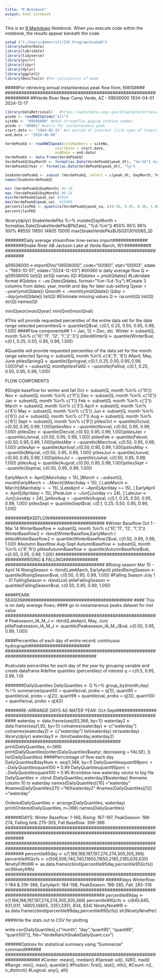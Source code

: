```yaml
---
title: "R Notebook"
output: html_notebook
---
```


This is an [R Markdown](http://rmarkdown.rstudio.com) Notebook. When you execute code within the notebook, the results appear beneath the code. 


```r
setwd ("C:/Users/dmmerritt/ISF_Program/SnakeR")
library(waterData)
library(lubridate)
library(tidyverse)
library(purrr)
library(tidyr)
library(dplyr)
library(ggplot2)
library(DescTools) #For calculation of mode
```

##################################################################
#####For retrieving annual instantaneous peak flow from, NWIS####
#################################################################
##Verde River Near Camp Verde, AZ - 09506000 1934-04-01 	2024-12-17

```r
library(dataRetrieval)   #https://waterdata.usgs.gov/blog/dataretrieval/
pcode <- readNWISpCode("all")
siteNo <- "09506000" #USGS streamflow gaging station number
pCode <- "00061" #calls for instantaneous peak
start.date <- "1984-05-31" #or period of interest (life span of trees)
end.date <- "2024-06-06"

VerdePeakQ <- readNWISpeak(siteNumbers = siteNo,
                       startDate = start.date,
                       endDate = end.date)
VerdePeakQ <- data.frame(VerdePeakQ)
VerdePeakQ$DayMonth <- format(as.Date(VerdePeakQ$peak_dt), "%m-%d") #pareses out months and years for further subsetting oand summarization f data 
VerdePeakQ$Year <- format(as.Date(VerdePeakQ$peak_dt), "%y")
```


```r
SnakeVerdePeakQ <- subset (VerdePeakQ, select = c(peak_dt, DayMonth, Year, peak_va))   #tidyverse command for subsetting and cleaning up data
names(SnakeVerdePeakQ)

min (VerdePeakQ$DayMonth) #4-30 
max (VerdePeakQ$DayMonth) #6-24
min(VerdePeakQ$peak_va) #2910
max(VerdePeakQ$peak_va)  #15000
percentilesPKQ <- quantile(VerdePeakQ$peak_va, c(0.50, 0.95, 0.99, 1.00)) #this returns the median, 95th, 99th percentiles and the max
percentilesPKQ  
```

             

library(dplyr)
SnakeVerdePks %>%
  mutate(DayMonth = format(as.Date(SnakeVerdePks$PkDate), "%d-%m"))
#50%   95%   99%  100% 
#8550 11650 14805 15000 
max(SnakeVerdePks$USGS13010065_Q)

###############################################################
#######Daily average streamflow time-series import#############
#######Snake River AB Jackson Lake at Verde Ranch, WY##########
###############################################################

q09506000 <-importDVs("09506000", code="00060", stat="00003", sdate = "1983-10-01", edate="2024-12-03") #00060 is daily average flow
Q <- q09506000
list(Q) 
str(Q) 
names (Q)
#Q$dates = ymd(Q$dates) #Lubridate format
#Q$dates <- as.Date(Q$dates, format="%m-%d-%y")
#Create 3 columns from dates: year, month and day for later sub-setting
Q$year <- year(ymd(Q$date))
Q$month <- month(ymd(Q$date))
Q$day <- day(ymd(Q$date))
list(Q)
#Eliminate missing values
Q <- na.omit(Q)
list(Q) 
str(Q) 
names(Q)

min(Q$year)
max(Q$year)
min(Q$val)
max(Q$val)


#This will provide requested percentiles of the entire data set for the date range selected
percentilesQ <- quantile(Q$val, c(0.1, 0.25, 0.50, 0.95, 0.99, 1.00)) 
####Flow components## 1 = Jan, 12 = Dec, etc.
Winter <- subset(Q, month %in% c('10','11', '12', '1','2','3'))
ptilesWinterQ <- quantile(Winter$val, c(0.1, 0.25, 0.50, 0.95, 0.99, 1.00))

#Quantile will provide requested percentiles of the  data set for the month range selected
Spring <- subset(Q, month %in% c('4','5', '6')) #April, May, June
ptilesSpringQ <- quantile(Spring$val, c(0.1, 0.25, 0.50, 0.95, 0.99, 1.00))
Fall <- subset(Q, month %in% c('7','8', '9'))
ptilesFallQ <- quantile(Fall$val, c(0.1, 0.25, 0.50, 0.95, 0.99, 1.00))

############################################
############ FLOW COMPONENTS################
############################################
#Single baseflow for winter and fall
Oct <- subset(Q, month %in% c('10'))
Nov <- subset(Q, month %in% c('11'))
Dec <- subset(Q, month %in% c('12'))
Jan <- subset(Q, month %in% c('1'))
Feb <- subset(Q, month %in% c('2'))
March <- subset(Q, month %in% c('3'))
April <- subset(Q, month %in% c('4'))
May <- subset(Q, month %in% c('5'))
Jun <- subset(Q, month %in% c('6'))
Jul <- subset(Q, month %in% c('7'))
Aug <- subset(Q, month %in% c('8'))
Sept <- subset(Q, month %in% c('9'))
ptilesOct <- quantile(Oct$val, c(0.50, 0.95, 0.99, 1.00))
ptilesNov <- quantile(Nov$val, c(0.50, 0.95, 0.99, 1.00))
ptilesDec <- quantile(Dec$val, c(0.50, 0.95, 0.99, 1.00))
ptilesJan <- quantile(Jan$val, c(0.50, 0.95, 0.99, 1.00))
ptilesFeb <- quantile(Feb$val, c(0.50, 0.95, 0.99, 1.00))
ptilesMar <- quantile(March$val, c(0.50, 0.95, 0.99, 1.00))
ptilesApr <- quantile(April$val, c(0.50, 0.95, 0.99, 1.00))
ptilesMay <- quantile(May$val, c(0.50, 0.95, 0.99, 1.00))
ptilesJun <- quantile(Jun$val, c(0.50, 0.95, 0.99, 1.00))
ptilesJul <- quantile(Jul$val, c(0.50, 0.95, 0.99, 1.00))
ptilesAug <- quantile(Aug$val, c(0.50, 0.95, 0.99, 1.00))
ptilesSept <- quantile(Sept$val, c(0.50, 0.95, 0.99, 1.00))

EarlyMarch <- April[(March$day < 15), ]
March <- subset(Q, month %in% c('3'))
EarlyMarch <- March[(March$day < 15), ]
LateMarch <- March[(March$day >= 15), ]
LateApril <- April[(April$day >= 15), ]
EarlyApril <- April[(April$day < 15), ]
PeakJun <- Jun[(Jun$day <= 24), ]
LateJun <- Jun[(Jun$day > 24), ]
ptilesAug <- quantile(Aug$val, c(0.1, 0.25, 0.50, 0.95, 0.99, 1.00))
ptilesSept <- quantile(Sept$val, c(0.1, 0.25, 0.50, 0.95, 0.99, 1.00))

#####################################
########BASEFLOW#####################
#####################################
#Winter Baseflow Oct 1 - Mar 14
WinterBaseflow <- subset(Q, month %in% c('10','11', '12', '1','2'))
WinterBaseflow2 <- rbind(WinterBaseflow,EarlyMarch )
ptilesWinterBaseflow2 <- quantile(WinterBaseflow2$val, c(0.50, 0.95, 0.99, 1.00))
#Autumn Baseflow Aug-Sept
AutumnBaseflow <- subset(Q, month %in% c('8','9'))
ptilesAutumnBaseflow <- quantile(AutumnBaseflow$val, c(0.50, 0.95, 0.99, 1.00))
#####################################
########RISING & FALLING#############
#####################################
#Rising season Mar 15 - April 14
RisingSeason <- rbind(LateMarch, EarlyApril)
ptilesRisingSeason <- quantile(RisingSeason$val, c(0.50, 0.95, 0.99, 1.00))
#Falling Season July 1 - 31
FallingSeason <- rbind(Jul)
ptileFallingSeason <- quantile(FallingSeason$val, c(0.50, 0.95, 0.99, 1.00))

#########################################################
####PEARK SEASON#########################################
####  This is on daily average flows; 
####  go to instantaneous peaks dataset for inst value
#########################################################
Peakseason_lA_M_J <- rbind(LateApril, May, Jun)
ptilePeakseason_lA_M_J <- quantile(Peakseason_lA_M_J$val, c(0.50, 0.95, 0.99, 1.00))

##########################################################################################
####Percentiles of each day of entire record: continuous hydrograph#######################
##########################################################################################

#calculate percentiles for each day of the year by grouping variable and create dataframe
#define quantiles (percentiles) of interest
q = c(0.5, 0.95, 0.99, 1.0)

#######DailyQuantiles
DailyQuantiles <- Q %>%
  group_by(month,day) %>%
  summarize(quant50 = quantile(val, probs = q[1]),
            quant95 = quantile(val, probs = q[2]),
            quant99 = quantile(val, probs = q[3]),
            quant100 = quantile(val, probs = q[4]))

############################################################
######RE-ARRANGE DAYS AS WATER YEAR: Oct-Sept###############
############################################################
waterday <- data.frame(seq(93,366, by=1))
waterday2 <- data.frame(seq(1,92, by=1))
colnames(waterday) <- c("waterday")
colnames(waterday2) <- c("waterday")
list(waterday)
str(waterday)
library(dplyr)
waterday3 <- rbind(waterday,waterday2)
###########################################
print(DailyQuantiles, n=366)
print(DailyQuantiles[order(DailyQuantiles$watyr, decreasing = FALSE), ])
list(DailyQuantiles)
####Perrcentage of flow each day
DailyQuantiles$dayNum <- seq(1,366, by=1)
DailyQuantiles$quant99perc <- DailyQuantiles$quant100 * 0.99
DailyQuantiles$quant95perc <- DailyQuantiles$quant100 * 0.95
#combine new waterday vector to big file
DailyQuantiles <- cbind (DailyQuantiles,waterday3$waterday)
#rename column 10 to waterday
names(DailyQuantiles)[10] ="waterday"
#names(DailyQuantiles)[11] ="NIXwaterday2"
#names(DailyQuantiles)[12] ="waterday"

OrderedDailyQuantiles <- arrange(DailyQuantiles, waterday)
print(OrderedDailyQuantiles, n=366)
names(DailyQuantiles)

#######################################################################################################################
#######################################################################################################################
######DAYS: Winter Baseflow: 1-166, Rising: 167-197, PeakSeason: 198-274, Falling limb 275-305, Fall Baseflow: 306-366
#######################################################################################################################
#######################################################################################################################
percentile95day <- c(1,166,166,197,197,274,274,305,305,366)
percentile95Qcfs <- c(506,506,740,740,11650,11650,2185,2185,635,635)
NinetyFifthWR <- as.data.frame(cbind(percentile95day,percentile95Qcfs))
str(Ninetyfifth)
#############################################################################################
######days Winterflow: 1-184 & 316-366, EarlyApril: 184-198, PeakSeason: 198-285, Fall: 285-316
#############################################################################################
percentile99day <- c(1,166,166,197,197,274,274,305,305,366)
percentile99Qcfs <- c(645,645, 931,931, 14805,14805, 3351,3351, 834, 834)
NinetyNineWR <- as.data.frame(cbind(percentile99day,percentile99Qcfs))
str(NinetyNinePer)

###Write the stats out to CSV for plotting

write.csv(DailyQuantiles[,c("month", "day","quant95", "quant99", "quant100")], file="VerdeRanchSnakeDailyQuant.csv")

#####################################################################
######Options for statistical summary using "Summarize" command######
#####################################################################
#Center: mean(), median()
#Spread: sd(), IQR(), mad()
#Range: min(), max(), quantile()
#Position: first(), last(), nth(),
#Count: n(), n_distinct()
#Logical: any(), all()

